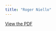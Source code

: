 ```yaml
---
title: "Roger Niello"
---
```


[View the PDF](../files/pdfs/role_profiles/senators/district_6_profile.pdf)